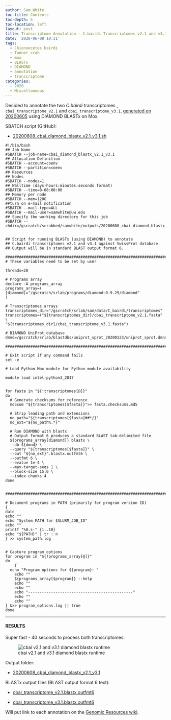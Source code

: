 ```yaml
---
author: Sam White
toc-title: Contents
toc-depth: 5
toc-location: left
layout: post
title: Transcriptome Annotation - C.bairdi Transcriptomes v2.1 and v3.1 Using DIAMOND BLASTx on Mox
date: '2020-06-08 10:31'
tags:
  - Chionoecetes bairdi
  - Tanner crab
  - mox
  - BLASTx
  - DIAMOND
  - annotation
  - transcriptome
categories:
  - 2020
  - Miscellaneous
---
```

Decided to annotate the two _C.bairdi_ transcriptomes , `cbai_transcriptome_v2.1` and `cbai_transcriptome_v3.1`, [generated on 20200605](https://robertslab.github.io/sams-notebook/posts/2020/2020-06-05-Sequence-Extractions---C.bairdi-Transcriptomes-v2.0-and-v3.0-Excluding-Alveolata-with-MEGAN6-on-Swoose/) using DIAMOND BLASTx on Mox.

SBATCH script (GitHub):

- [20200608_cbai_diamond_blastx_v2.1_v3.1.sh](https://github.com/RobertsLab/sams-notebook/blob/master/sbatch_scripts/20200608_cbai_diamond_blastx_v2.1_v3.1.sh)

```shell
#!/bin/bash
## Job Name
#SBATCH --job-name=cbai_diamond_blastx_v2.1_v3.1
## Allocation Definition
#SBATCH --account=coenv
#SBATCH --partition=coenv
## Resources
## Nodes
#SBATCH --nodes=1
## Walltime (days-hours:minutes:seconds format)
#SBATCH --time=0-08:00:00
## Memory per node
#SBATCH --mem=120G
##turn on e-mail notification
#SBATCH --mail-type=ALL
#SBATCH --mail-user=samwhite@uw.edu
## Specify the working directory for this job
#SBATCH --chdir=/gscratch/scrubbed/samwhite/outputs/20200608_cbai_diamond_blastx_v2.1_v3.1


## Script for running BLASTx (using DIAMOND) to annotate
## C.bairdi transcriptomes v2.1 and v3.1 against SwissProt database.
## Output will be in standard BLAST output format 6.

###################################################################################
# These variables need to be set by user

threads=28

# Programs array
declare -A programs_array
programs_array=(
[diamond]="/gscratch/srlab/programs/diamond-0.9.29/diamond"
)

# Transcriptomes arrays
transcriptomes_dir="/gscratch/srlab/sam/data/C_bairdi/transcriptomes"
transcriptomes=("${transcriptomes_dir}/cbai_transcriptome_v2.1.fasta" \
"${transcriptomes_dir}/cbai_transcriptome_v3.1.fasta")

# DIAMOND UniProt database
dmnd=/gscratch/srlab/blastdbs/uniprot_sprot_20200123/uniprot_sprot.dmnd

###################################################################################

# Exit script if any command fails
set -e

# Load Python Mox module for Python module availability

module load intel-python3_2017


for fasta in "${!transcriptomes[@]}"
do
  # Generate checksums for reference
  md5sum "${transcriptomes[$fasta]}">> fasta.checksums.md5

  # Strip leading path and extensions
  no_path="${transcriptomes[$fasta]##*/}"
  no_ext="${no_path%.*}"

  # Run DIAMOND with blastx
  # Output format 6 produces a standard BLAST tab-delimited file
  ${programs_array[diamond]} blastx \
  --db ${dmnd} \
  --query "${transcriptomes[$fasta]}" \
  --out "${no_ext}".blastx.outfmt6 \
  --outfmt 6 \
  --evalue 1e-4 \
  --max-target-seqs 1 \
  --block-size 15.0 \
  --index-chunks 4
done


###################################################################################

# Document programs in PATH (primarily for program version ID)
{
date
echo ""
echo "System PATH for $SLURM_JOB_ID"
echo ""
printf "%0.s-" {1..10}
echo "${PATH}" | tr : n
} >> system_path.log


# Capture program options
for program in "${!programs_array[@]}"
do
	{
  echo "Program options for ${program}: "
	echo ""
	${programs_array[$program]} --help
	echo ""
	echo ""
	echo "----------------------------------------------"
	echo ""
	echo ""
} &>> program_options.log || true
done
```


---

#### RESULTS

Super fast - 40 seconds to process both transcriptomes:

![cbai v2.1 and v3.1 diamond blastx runtime](https://github.com/RobertsLab/sams-notebook/blob/master/images/screencaps/20200608_cbai_diamond_blastx_v2.1_v3.1_runtime.png?raw=true)

Output folder:

- [20200608_cbai_diamond_blastx_v2.1_v3.1](https://gannet.fish.washington.edu/Atumefaciens/20200608_cbai_diamond_blastx_v2.1_v3.1)

BLASTx output files (BLAST output format 6 text):

- [cbai_transcriptome_v2.1.blastx.outfmt6](https://gannet.fish.washington.edu/Atumefaciens/20200608_cbai_diamond_blastx_v2.1_v3.1/cbai_transcriptome_v2.1.blastx.outfmt6)

- [cbai_transcriptome_v3.1.blastx.outfmt6](https://gannet.fish.washington.edu/Atumefaciens/20200608_cbai_diamond_blastx_v2.1_v3.1/cbai_transcriptome_v3.1.blastx.outfmt6)

Will put link to each annotation on the [Genomic Resources wiki](https://github.com/RobertsLab/resources/wiki/Genomic-Resources).
